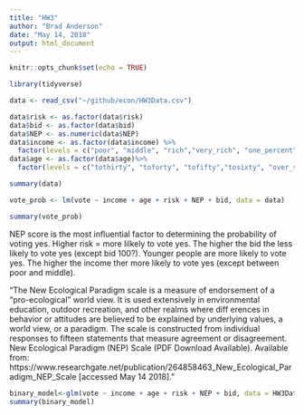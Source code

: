 ```yaml
---
title: "HW3"
author: "Brad Anderson"
date: "May 14, 2018"
output: html_document
---
```


```r
knitr::opts_chunk$set(echo = TRUE)
```

```r

library(tidyverse)

data <- read_csv("~/github/econ/HW3Data.csv")

data$risk <- as.factor(data$risk)
data$bid <- as.factor(data$bid)
data$NEP <- as.numeric(data$NEP)
data$income <- as.factor(data$income) %>% 
  factor(levels = c("poor", "middle", "rich","very_rich", "one_percent"))
data$age <- as.factor(data$age)%>% 
  factor(levels = c("tothirty", "toforty", "tofifty","tosixty", "over_sixty"))

summary(data)
```

```r

vote_prob <- lm(vote ~ income + age + risk + NEP + bid, data = data)

summary(vote_prob)
```
NEP score is the most influential factor to determining the probability of voting yes. Higher risk = more lilkely to vote yes. The higher the bid the less likely to vote yes (except bid 100?). Younger people are more likely to vote yes. The higher the income ther more likely to vote yes (except between poor and middle). 

"The New Ecological Paradigm scale is a measure of endorsement of a “pro-ecological” world view. It is used extensively in environmental education, outdoor recreation, and other realms where diff erences in behavior or attitudes are believed to be explained by underlying values, a world view, or a paradigm. The scale is constructed from individual responses to fifteen statements that measure agreement or disagreement. New Ecological Paradigm (NEP) Scale (PDF Download Available). Available from: https://www.researchgate.net/publication/264858463_New_Ecological_Paradigm_NEP_Scale [accessed May 14 2018]."


```r

binary_model<-glm(vote ~ income + age + risk + NEP + bid, data = HW3Data, family = "binomial")
summary(binary_model)

```

